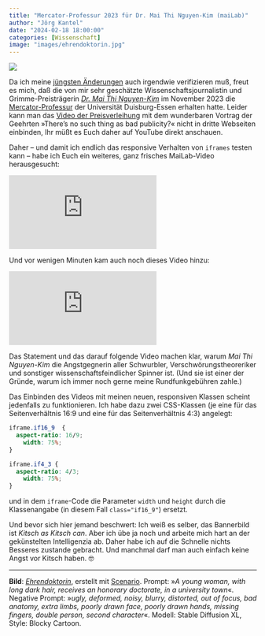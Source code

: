 ```yaml
---
title: "Mercator-Professur 2023 für Dr. Mai Thi Nguyen-Kim (maiLab)"
author: "Jörg Kantel"
date: "2024-02-18 18:00:00"
categories: [Wissenschaft]
image: "images/ehrendoktorin.jpg"
---
```


[![](images/ehrendoktorin-b.jpg)](https://www.flickr.com/photos/schockwellenreiter/53537297945/)

Da ich meine [jüngsten Änderungen](https://kantel.github.io/posts/2024021801_iframe_respnonsive/) auch irgendwie verifizieren muß, freut es mich, daß die von mir sehr geschätzte Wissenschaftsjournalistin und Grimme-Preisträgerin *[Dr. Mai Thi Nguyen-Kim](https://de.wikipedia.org/wiki/Mai_Thi_Nguyen-Kim)* im November 2023 die [Mercator-Professur](https://de.wikipedia.org/wiki/Universit%C3%A4t_Duisburg-Essen#Mercator-Professoren) der Universität Duisburg-Essen erhalten hatte. Leider kann man das [Video der Preisverleihung](https://www.youtube.com/watch?v=Pjo5cniCzWM) mit dem wunderbaren Vortrag der Geehrten »There's no such thing as bad publicity?« nicht in dritte Webseiten einbinden, Ihr müßt es Euch daher auf YouTube direkt anschauen.

Daher -- und damit ich endlich das responsive Verhalten von `iframes` testen kann -- habe ich Euch ein weiteres, ganz frisches MaiLab-Video herausgesucht:

<iframe class="if16_9" src="https://www.youtube.com/embed/_AV62rAyDc0?si=X7iQQexmNlV1WYqa" title="YouTube video player" frameborder="0" allow="accelerometer; autoplay; clipboard-write; encrypted-media; gyroscope; picture-in-picture; web-share" allowfullscreen></iframe>

Und vor wenigen Minuten kam auch noch dieses Video hinzu:

<iframe class="if16_9" src="https://www.youtube.com/embed/GtBnj3Z3eO4?si=UQCCqNgolQ4B_B2M" title="YouTube video player" frameborder="0" allow="accelerometer; autoplay; clipboard-write; encrypted-media; gyroscope; picture-in-picture; web-share" allowfullscreen></iframe>

Das Statement und das darauf folgende Video machen klar, warum *Mai Thi Nguyen-Kim* die Angstgegnerin aller Schwurbler, Verschwörungstheoreriker und sonstiger wissenschaftsfeindlicher Spinner ist. (Und sie ist einer der Gründe, warum ich immer noch gerne meine Rundfunkgebühren zahle.)

Das Einbinden des Videos mit meinen neuen, responsiven Klassen scheint jedenfalls zu funktionieren. Ich habe dazu zwei CSS-Klassen (je eine für das Seitenverhältnis 16:9 und eine für das Seitenverhältnis 4:3) angelegt:

```css
iframe.if16_9  {
  aspect-ratio: 16/9;
    width: 75%;
}

iframe.if4_3 {
  aspect-ratio: 4/3;
    width: 75%;
}
```

und in dem `iframe`-Code die Parameter `width` und `height` durch die Klassenangabe (in diesem Fall `class="if16_9"`) ersetzt.

Und bevor sich hier jemand beschwert: Ich weiß es selber, das Bannerbild ist *Kitsch as Kitsch can*. Aber ich übe ja noch und arbeite mich hart an der gekünstelten Intelligenzia ab. Daher habe ich auf die Schnelle nichts Besseres zustande gebracht. Und manchmal darf man auch einfach keine Angst vor Kitsch haben.&nbsp;🤓

---

**Bild**: *[Ehrendoktorin](https://www.flickr.com/photos/schockwellenreiter/53537297945/)*, erstellt mit [Scenario](https://www.flickr.com/photos/schockwellenreiter/53537297945/). Prompt: »*A young woman, with long dark hair, receives an honorary doctorate, in a university town*«. Negative Prompt: »*ugly, deformed, noisy, blurry, distorted, out of focus, bad anatomy, extra limbs, poorly drawn face, poorly drawn hands, missing fingers, double person, second character*«. Modell: Stable Diffusion XL, Style: Blocky Cartoon.
